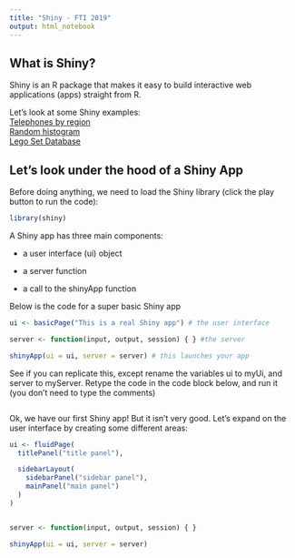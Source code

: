 ```yaml
---
title: "Shiny - FTI 2019"
output: html_notebook
---
```



## What is Shiny?

Shiny is an R package that makes it easy to build interactive web applications (apps) straight from R.

Let's look at some Shiny examples:
<br>
<a href="https://shiny.rstudio.com/gallery/telephones-by-region.html" target="_blank">Telephones by region</a>
<br>
<a href="https://shiny.rstudio.com/gallery/single-file-shiny-app.html" target="_blank">Random histogram</a>
<br>
<a href="https://shiny.rstudio.com/gallery/lego-set.html" target="_blank">Lego Set Database</a>



## Let's look under the hood of a Shiny App

Before doing anything, we need to load the Shiny library (click the play button to run the code):

```r
library(shiny)
```

A Shiny app has three main components:

* a user interface (ui) object

* a server function

* a call to the shinyApp function

Below is the code for a super basic Shiny app

```r
ui <- basicPage("This is a real Shiny app") # the user interface

server <- function(input, output, session) { } #the server

shinyApp(ui = ui, server = server) # this launches your app
```

See if you can replicate this, except rename the variables ui to myUi, and server to myServer. Retype the code in the code block below, and run it (you don't need to type the comments)

```r

```


Ok, we have our first Shiny app! But it isn't very good. Let's expand on the user interface by creating some different areas:

```r
ui <- fluidPage(
  titlePanel("title panel"),

  sidebarLayout(
    sidebarPanel("sidebar panel"),
    mainPanel("main panel")
  )
)


server <- function(input, output, session) { } 

shinyApp(ui = ui, server = server) 

```




